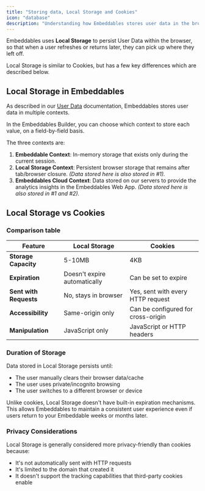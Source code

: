 ```yaml
---
title: "Storing data, Local Storage and Cookies"
icon: "database"
description: "Understanding how Embeddables stores user data in the browser"
---
```


Embeddables uses **Local Storage** to persist User Data within the browser, so that when a user refreshes or returns later, they can pick up where they left off.

Local Storage is similar to Cookies, but has a few key differences which are described below.

## Local Storage in Embeddables

As described in our [User Data](/features/user-data) documentation, Embeddables stores user data in multiple contexts.

In the Embeddables Builder, you can choose which context to store each value, on a field-by-field basis.

The three contexts are:

1. **Embeddable Context**: In-memory storage that exists only during the current session.
2. **Local Storage Context**: Persistent browser storage that remains after tab/browser closure. *(Data stored here is also stored in #1).*
3. **Embeddables Cloud Context**: Data stored on our servers to provide the analytics insights in the Embeddables Web App. *(Data stored here is also stored in #1 and #2).*

## Local Storage vs Cookies

### Comparison table

| Feature | Local Storage | Cookies |
| ------- | ------------- | ------- |
| **Storage Capacity** | 5-10MB | 4KB |
| **Expiration** | Doesn't expire automatically | Can be set to expire |
| **Sent with Requests** | No, stays in browser | Yes, sent with every HTTP request |
| **Accessibility** | Same-origin only | Can be configured for cross-origin |
| **Manipulation** | JavaScript only | JavaScript or HTTP headers |

### Duration of Storage

Data stored in Local Storage persists until:
- The user manually clears their browser data/cache
- The user uses private/incognito browsing
- The user switches to a different browser or device

Unlike cookies, Local Storage doesn't have built-in expiration mechanisms. This allows Embeddables to maintain a consistent user experience even if users return to your Embeddable weeks or months later.

### Privacy Considerations

Local Storage is generally considered more privacy-friendly than cookies because:
- It's not automatically sent with HTTP requests
- It's limited to the domain that created it
- It doesn't support the tracking capabilities that third-party cookies enable
